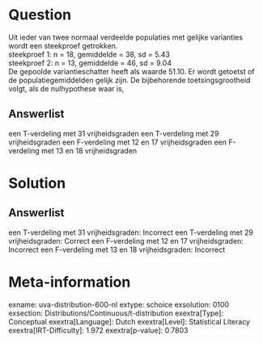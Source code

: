 Question
========

Uit ieder van twee normaal verdeelde populaties met gelijke varianties
wordt een steekproef getrokken.\
steekproef 1: n = 18, gemiddelde = 38, sd = 5.43\
steekproef 2: n = 13, gemiddelde = 46, sd = 9.04\
De gepoolde variantieschatter heeft als waarde 51.10. Er wordt getoetst
of de populatiegemiddelden gelijk zijn. De bijbehorende
toetsingsgrootheid volgt, als de nulhypothese waar is,

Answerlist
----------

een T-verdeling met 31 vrijheidsgraden
een T-verdeling met 29 vrijheidsgraden
een F-verdeling met 12 en 17 vrijheidsgraden
een F-verdeling met 13 en 18 vrijheidsgraden

Solution
========

Answerlist
----------

een T-verdeling met 31 vrijheidsgraden: Incorrect
een T-verdeling met 29 vrijheidsgraden: Correct
een F-verdeling met 12 en 17 vrijheidsgraden: Incorrect
een F-verdeling met 13 en 18 vrijheidsgraden: Incorrect

Meta-information
================
exname: uva-distribution-600-nl
extype: schoice
exsolution: 0100
exsection: Distributions/Continuous/t-distribution
exextra[Type]: Conceptual
exextra[Language]: Dutch
exextra[Level]: Statistical Literacy
exextra[IRT-Difficulty]: 1.972
exextra[p-value]: 0.7803
